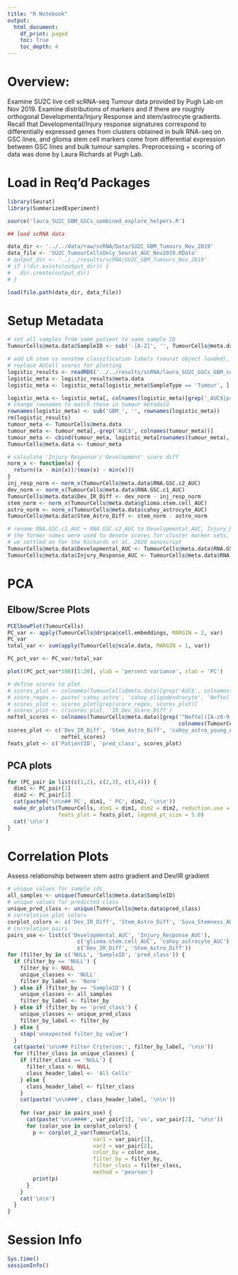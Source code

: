 ```yaml
---
title: "R Notebook"
output:
  html_document:
    df_print: paged
    toc: True
    toc_depth: 4
---
```


# Overview:

Examine SU2C live cell scRNA-seq Tumour data provided by Pugh Lab on Nov 2019. Examine distributions of
markers and if there are roughly orthogonal Developmenta/Injury Response and stem/astrocyte gradients.
Recall that Developmental/Injury response signatures correspond to differentially expressed genes from clusters obtained in bulk RNA-seq on GSC lines, and glioma stem cell markers come from differential expression between GSC lines and bulk tumour samples. Preprocessing + scoring of data was done by Laura Richards at Pugh Lab.

# Load in Req'd Packages

```r

library(Seurat)
library(SummarizedExperiment)

source('laura_SU2C_GBM_GSCs_combined_explore_helpers.R')

## load scRNA data

data_dir <- '../../data/raw/scRNA/Data/SU2C_GBM_Tumours_Nov_2019'
data_file <- 'SU2C_TumourCellsOnly_Seurat_AUC_Nov2019.RData'
# output_dir <- '../../results/scRNA/SU2C_GBM_Tumours_Nov_2019'
# if (!dir.exists(output_dir)) {
#   dir.create(output_dir)
# }

load(file.path(data_dir, data_file))

```

# Setup Metadata

``` r
# set all samples from same patient to same sample ID
TumourCells@meta.data$SampleID <- sub('-[A-Z]', '', TumourCells@meta.data$SampleID)
```

``` r
# add LR stem vs nonstem classification labels (seurat object loaded),
# replace AUCell scores for plotting
logistic_results <- readRDS('../../results/scRNA/laura_SU2C_GSCs_GBM_combined_Oct_2019_no_G800_L_logistic/logistic_regression_T_v_L_seurat.rds')
logistic_meta <- logistic_results@meta.data
logistic_meta <- logistic_meta[logistic_meta$SampleType == 'Tumour', ]

logistic_meta <- logistic_meta[, colnames(logistic_meta)[grep('_AUC$|pred_class', colnames(logistic_meta))]]
# change rownames to match those in tumour metadata
rownames(logistic_meta) <- sub('GBM_', '', rownames(logistic_meta))
rm(logistic_results)
tumour_meta <- TumourCells@meta.data
tumour_meta <- tumour_meta[,-grep('AUC$', colnames(tumour_meta))]
tumour_meta <- cbind(tumour_meta, logistic_meta[rownames(tumour_meta), ])
TumourCells@meta.data <- tumour_meta
```

``` r
# calculate 'Injury Response'/'Development' score diff
norm_x <- function(x) {
  return((x - min(x))/(max(x) - min(x)))
}
inj_resp_norm <- norm_x(TumourCells@meta.data$RNA.GSC.c2_AUC)
dev_norm <- norm_x(TumourCells@meta.data$RNA.GSC.c1_AUC)
TumourCells@meta.data$Dev_IR_Diff <- dev_norm - inj_resp_norm
stem_norm <- norm_x(TumourCells@meta.data$glioma.stem.cell_AUC)
astro_norm <- norm_x(TumourCells@meta.data$cahoy_astrocyte_AUC)
TumourCells@meta.data$Stem_Astro_Diff <- stem_norm - astro_norm
```

``` r
# rename RNA.GSC.c1_AUC + RNA.GSC.c2_AUC to Developmental_AUC, Injury_Response_AUC, respectively
# the former names were used to denote scores for cluster marker sets, the latter are names
# we settled on for the Richards et al. 2020 manuscript
TumourCells@meta.data$Developmental_AUC <- TumourCells@meta.data$RNA.GSC.c1_AUC
TumourCells@meta.data$Injury_Response_AUC <- TumourCells@meta.data$RNA.GSC.c2_AUC
```

# PCA

## Elbow/Scree Plots

``` r
PCElbowPlot(TumourCells)
PC_var <- apply(TumourCells@dr$pca@cell.embeddings, MARGIN = 2, var)
PC_var
total_var <- sum(apply(TumourCells@scale.data, MARGIN = 1, var))

PC_pct_var <- PC_var/total_var

plot((PC_pct_var*100)[1:20], ylab = 'percent variance', xlab = 'PC')
```


``` r
# define scores to plot
# scores_plot <- colnames(TumourCells@meta.data)[grep('AUC$', colnames(TumourCells@meta.data))]
# score_regex <- paste('cahoy_astro', 'cahoy_oligodendrocyte', 'Neftel', 'glioma.stem.cell', 'RNA.GSC.c[1-2]', sep = '|')
# scores_plot <- scores_plot[grep(score_regex, scores_plot)]
# scores_plot <- c(scores_plot, 'IR_Dev_Score_Diff')
neftel_scores <- colnames(TumourCells@meta.data)[grep('^Neftel([A-z0-9]|_|\\.)*AUC$',
                                                      colnames(TumourCells@meta.data))]
scores_plot <- c('Dev_IR_Diff', 'Stem_Astro_Diff', 'cahoy_astro_young_AUC', 'Suva_Stemness_AUC',
                 neftel_scores)
feats_plot <- c('PatientID', 'pred_class', scores_plot)
```

## PCA plots

``` r

for (PC_pair in list(c(1,2), c(2,3), c(3,4))) {
  dim1 <- PC_pair[1]
  dim2 <- PC_pair[2]
  cat(paste0('\n\n## PC', dim1, ' PC', dim2, '\n\n'))
  make_dr_plots(TumourCells, dim1 = dim1, dim2 = dim2, reduction.use = 'pca', 
                feats_plot = feats_plot, legend_pt_size = 5.0)
  cat('\n\n')
}

```

# Correlation Plots

Assess relationship between stem astro gradient and Dev/IR gradient

``` r
# unique values for sample ids
all_samples <- unique(TumourCells@meta.data$SampleID)
# unique values for predicted class
unique_pred_class <- unique(TumourCells@meta.data$pred_class)
# correlation plot colors
corplot_colors <- c('Dev_IR_Diff', 'Stem_Astro_Diff', 'Suva_Stemness_AUC', neftel_scores, 'pred_class')
# correlation pairs
pairs_use <- list(c('Developmental_AUC', 'Injury_Response_AUC'),
                      c('glioma.stem.cell_AUC', 'cahoy_astrocyte_AUC'),
                      c('Dev_IR_Diff', 'Stem_Astro_Diff'))
for (filter_by in c('NULL', 'SampleID', 'pred_class')) {
  if (filter_by == 'NULL') {
    filter_by <- NULL
    unique_classes <- 'NULL'
    filter_by_label <- 'None'
  } else if (filter_by == 'SampleID') {
    unique_classes <- all_samples
    filter_by_label <- filter_by
  } else if (filter_by == 'pred_class') {
    unique_classes <- unique_pred_class
    filter_by_label <- filter_by
  } else {
    stop('unexpected filter_by value')
  }
  cat(paste('\n\n## Filter Criterion:', filter_by_label, '\n\n'))
  for (filter_class in unique_classes) {
    if (filter_class == 'NULL') {
      filter_class <- NULL
      class_header_label <- 'All Cells'
    } else {
      class_header_label <- filter_class
    }
    cat(paste('\n\n###', class_header_label, '\n\n'))
    
    for (var_pair in pairs_use) {
      cat(paste('\n\n####', var_pair[1], 'vs', var_pair[2], '\n\n'))
      for (color_use in corplot_colors) {
        p <- corplot_2_var(TumourCells, 
                           var1 = var_pair[1], 
                           var2 = var_pair[2],
                           color_by = color_use, 
                           filter_by = filter_by, 
                           filter_class = filter_class,
                           method = 'pearson')
        print(p)
      }
    }
    cat('\n\n')
  }
}
```

# Session Info
``` r
Sys.time()
sessionInfo()
```
